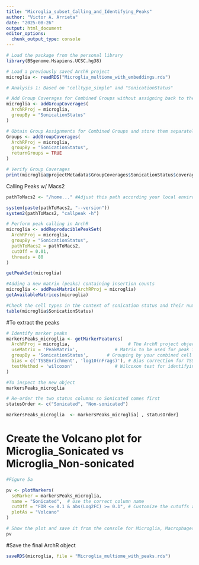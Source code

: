 ```yaml
---
title: "Microglia_subset_Calling_and_Identifying_Peaks"
author: "Victor A. Arrieta"
date: "2025-08-26"
output: html_document
editor_options: 
  chunk_output_type: console
---
```


```r
# Load the package from the personal library
library(BSgenome.Hsapiens.UCSC.hg38)
```

```r
# Load a previously saved ArchR project
microglia <- readRDS("Microglia_multiome_with_embeddings.rds")

# Analysis 1: Based on "celltype_simple" and "SonicationStatus"

# Add Group Coverages for Combined Groups without assigning back to the project
microglia <- addGroupCoverages(
  ArchRProj = microglia,
  groupBy = "SonicationStatus"
)

# Obtain Group Assignments for Combined Groups and store them separately
Groups <- addGroupCoverages(
  ArchRProj = microglia,
  groupBy = "SonicationStatus",
  returnGroups = TRUE
)

# Verify Group Coverages
print(microglia@projectMetadata$GroupCoverages$SonicationStatus$coverageMetadata)
```


Calling Peaks w/ Macs2
```r
pathToMacs2 <- "/home..." #Adjust this path according your local environment

system(paste(pathToMacs2, "--version"))
system2(pathToMacs2, "callpeak -h")

# Perform peak calling in ArchR
microglia <- addReproduciblePeakSet(
  ArchRProj = microglia,
  groupBy = "SonicationStatus",
  pathToMacs2 = pathToMacs2,
  cutOff = 0.01,
  threads = 80
)

getPeakSet(microglia)

#Adding a new matrix (peaks) containing insertion counts 
microglia <- addPeakMatrix(ArchRProj = microglia)
getAvailableMatrices(microglia)

#Check the cell types in the context of sonication status and their numbers
table(microglia$SonicationStatus)
```


#To extract the peaks
```r
# Identify marker peaks
markersPeaks_microglia <- getMarkerFeatures(
  ArchRProj = microglia,                      # The ArchR project object you just worked on
  useMatrix = 'PeakMatrix',              # Matrix to be used for peak identification
  groupBy = 'SonicationStatus',       # Grouping by your combined cell type and sonication
  bias = c('TSSEnrichment', 'log10(nFrags)'), # Bias correction for TSS and fragment count
  testMethod = 'wilcoxon'                # Wilcoxon test for identifying marker peaks
)

#To inspect the new object
markersPeaks_microglia
```


```r
# Re-order the two status columns so Sonicated comes first
statusOrder <- c("Sonicated", "Non-sonicated")

markersPeaks_microglia  <- markersPeaks_microglia[ , statusOrder]
```

# Create the Volcano plot for Microglia_Sonicated vs Microglia_Non-sonicated
```r
#Figure 5a

pv <- plotMarkers(
  seMarker = markersPeaks_microglia,
  name = "Sonicated",  # Use the correct column name
  cutOff = "FDR <= 0.1 & abs(Log2FC) >= 0.1", # Customize the cutoffs as needed
  plotAs = "Volcano"
)

# Show the plot and save it from the console for Microglia, Macrophages, and Monocytes
pv

```

#Save the final ArchR object
```r
saveRDS(microglia, file = "Microglia_multiome_with_peaks.rds")
```

